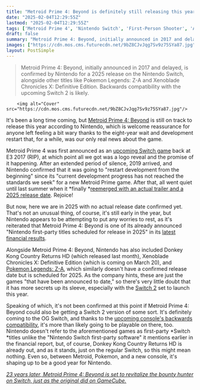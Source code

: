 ```yaml
---
title: "Metroid Prime 4: Beyond is definitely still releasing this year, Nintendo reconfirms, just in case the 8-year wait gave you trust issues"
date: "2025-02-04T12:29:55Z"
lastmod: "2025-02-04T12:29:55Z"
tags: ['Metroid Prime 4', 'Nintendo Switch', 'First-Person Shooter', 'Action-Adventure', 'Sci-Fi']
draft: false
summary: "Metroid Prime 4: Beyond, initially announced in 2017 and delayed, is confirmed by Nintendo for a 2025 release on the Nintendo Switch, alongside other titles like Pokemon Legends: Z-A and Xenoblade Chronicles X: Definitive Edition.  Backwards compatibility with the upcoming Switch 2 is likely."
images: ["https://cdn.mos.cms.futurecdn.net/9bZ8CJvJqg7Sv9z75SYa87.jpg"]
layout: PostSimple
---
```

> Metroid Prime 4: Beyond, initially announced in 2017 and delayed, is confirmed by Nintendo for a 2025 release on the Nintendo Switch, alongside other titles like Pokemon Legends: Z-A and Xenoblade Chronicles X: Definitive Edition.  Backwards compatibility with the upcoming Switch 2 is likely.


        <img alt="Cover" src="https://cdn.mos.cms.futurecdn.net/9bZ8CJvJqg7Sv9z75SYa87.jpg"/>
        
It's been a long time coming, but [<u>Metroid Prime 4: Beyond</u>](https://www.gamesradar.com/metroid-prime-4-guide/) is still on track to release this year according to Nintendo, which is welcome reassurance for anyone left feeling a bit wary thanks to the eight-year wait and development restart that, for a while, was our only real news about the game. 

Metroid Prime 4 was first announced as an [<u>upcoming Switch game</u>](https://www.gamesradar.com/upcoming-nintendo-switch-games/) back at E3 2017 (RIP), at which point all we got was a logo reveal and the promise of it happening. After an extended period of silence, 2019 arrived, and Nintendo confirmed that it was going to "restart development from the beginning" since its "current development progress has not reached the standards we seek" for a new Metroid Prime game. After that, all went quiet until last summer when it *finally *[<u>reemerged with an actual trailer and a 2025 release date</u>](https://www.gamesradar.com/games/metroid/metroid-prime-4-is-finally-due-to-launch-in-2025-8-years-after-it-was-first-revealed/). Rejoice!

But now, here we are in 2025 with no actual release date confirmed yet. That's not an unusual thing, of course, it's still early in the year, but Nintendo appears to be attempting to put any worries to rest, as it's reiterated that Metroid Prime 4: Beyond is one of its already announced "Nintendo first-party titles scheduled for release in 2025" in its [<u>latest financial results</u>](https://www.nintendo.co.jp/ir/pdf/2025/250204_4e.pdf). 

Alongside Metroid Prime 4: Beyond, Nintendo has also included Donkey Kong Country Returns HD (which released last month), Xenoblade Chronicles X: Definitive Edition (which is coming on March 20), and [<u>Pokemon Legends: Z-A</u>](https://www.gamesradar.com/pokemon-legends-z-a-guide/), which similarly doesn't have a confirmed release date but is scheduled for 2025. As the company hints, these are just the games "that have been announced to date," so there's very little doubt that it has more secrets up its sleeve, especially with the [<u>Switch 2</u>](https://www.gamesradar.com/nintendo-switch-2-guide/) set to launch this year. 

Speaking of which, it's not been confirmed at this point if Metroid Prime 4: Beyond could also be getting a Switch 2 version of some sort. It's definitely coming to the OG Switch, and thanks to the [<u>upcoming console's backwards compatibility</u>](https://www.gamesradar.com/platforms/nintendo-switch/nintendo-switch-2-backwards-compatibility-explained/), it's more than likely going to be playable on there, too. Nintendo doesn't refer to the aforementioned games as first-party *Switch *titles unlike the "Nintendo Switch first-party software" it mentions earlier in the financial report, but, of course, Donkey Kong Country Returns HD is already out, and as it stands, just on the regular Switch, so this might mean nothing. Even so, between Metroid, Pokemon, and a new console, it's shaping up to be a good year for Nintendo. 

[<u><em>23 years later, Metroid Prime 4: Beyond is set to revitalize the bounty hunter on Switch, just as the original did on GameCube.</em></u>](https://www.gamesradar.com/games/metroid/23-years-later-metroid-prime-4-beyond-is-set-to-revitalize-the-bounty-hunter-on-switch-just-as-the-original-did-on-gamecube/)
        
